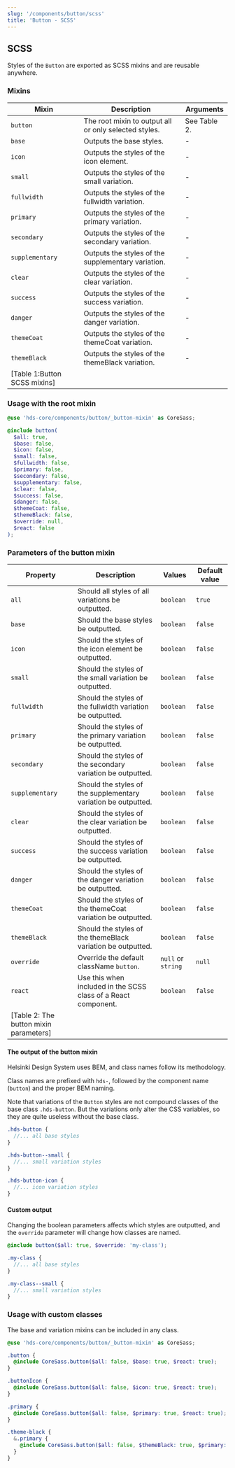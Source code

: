 ```yaml
---
slug: '/components/button/scss'
title: 'Button - SCSS'
---
```




## SCSS

Styles of the `Button` are exported as SCSS mixins and are reusable anywhere.

### Mixins

| Mixin                             | Description                                           | Arguments                                                                   |
| --------------------------------- | ----------------------------------------------------- | --------------------------------------------------------------------------- |
| `button`                          | The root mixin to output all or only selected styles. | See <AnchorLink anchor="parameters-of-the-button-mixin">Table 2</AnchorLink>. |
| `base`                            | Outputs the base styles.                              | -                                                                           |
| `icon`                            | Outputs the styles of the icon element.               | -                                                                           |
| `small`                           | Outputs the styles of the small variation.            | -                                                                           |
| `fullwidth`                       | Outputs the styles of the fullwidth variation.        | -                                                                           |
| `primary`                         | Outputs the styles of the primary variation.          | -                                                                           |
| `secondary`                       | Outputs the styles of the secondary variation.        | -                                                                           |
| `supplementary`                   | Outputs the styles of the supplementary variation.    | -                                                                           |
| `clear`                           | Outputs the styles of the clear variation.            | -                                                                           |
| `success`                         | Outputs the styles of the success variation.          | -                                                                           |
| `danger`                          | Outputs the styles of the danger variation.           | -                                                                           |
| `themeCoat`                       | Outputs the styles of the themeCoat variation.        | -                                                                           |
| `themeBlack`                      | Outputs the styles of the themeBlack variation.       | -                                                                           |
| [Table 1:Button SCSS mixins] |

### Usage with the root mixin

```scss
@use 'hds-core/components/button/_button-mixin' as CoreSass;

@include button(
  $all: true,
  $base: false,
  $icon: false,
  $small: false,
  $fullwidth: false,
  $primary: false,
  $secondary: false,
  $supplementary: false,
  $clear: false,
  $success: false,
  $danger: false,
  $themeCoat: false,
  $themeBlack: false,
  $override: null,
  $react: false
);
```

### Parameters of the button mixin

| Property                                     | Description                                                    | Values             | Default value |
| -------------------------------------------- | -------------------------------------------------------------- | ------------------ | ------------- |
| `all`                                        | Should all styles of all variations be outputted.              | `boolean`          | `true`        |
| `base`                                       | Should the base styles be outputted.                           | `boolean`          | `false`       |
| `icon`                                       | Should the styles of the icon element be outputted.            | `boolean`          | `false`       |
| `small`                                      | Should the styles of the small variation be outputted.         | `boolean`          | `false`       |
| `fullwidth`                                  | Should the styles of the fullwidth variation be outputted.     | `boolean`          | `false`       |
| `primary`                                    | Should the styles of the primary variation be outputted.       | `boolean`          | `false`       |
| `secondary`                                  | Should the styles of the secondary variation be outputted.     | `boolean`          | `false`       |
| `supplementary`                              | Should the styles of the supplementary variation be outputted. | `boolean`          | `false`       |
| `clear`                                      | Should the styles of the clear variation be outputted.         | `boolean`          | `false`       |
| `success`                                    | Should the styles of the success variation be outputted.       | `boolean`          | `false`       |
| `danger`                                     | Should the styles of the danger variation be outputted.        | `boolean`          | `false`       |
| `themeCoat`                                  | Should the styles of the themeCoat variation be outputted.     | `boolean`          | `false`       |
| `themeBlack`                                 | Should the styles of the themeBlack variation be outputted.    | `boolean`          | `false`       |
| `override`                                   | Override the default className `button`.                       | `null` or `string` | `null`        |
| `react`                                      | Use this when included in the SCSS class of a React component. | `boolean`          | `false`       |
| [Table 2: The button mixin parameters] |

#### The output of the button mixin

Helsinki Design System uses <ExternalLink href="https://getbem.com/">BEM</ExternalLink>, and class names follow its methodology.

Class names are prefixed with `hds-`, followed by the component name (`button`) and the proper BEM naming.

Note that variations of the `Button` styles are not compound classes of the base class `.hds-button`. But the variations only alter the CSS variables, so they are quite useless without the base class.

```scss
.hds-button {
  //... all base styles
}

.hds-button--small {
  //... small variation styles
}

.hds-button-icon {
  //... icon variation styles
}
```

#### Custom output

Changing the boolean parameters affects which styles are outputted, and the `override` parameter will change how classes are named.

```scss
@include button($all: true, $override: 'my-class');

.my-class {
  //... all base styles
}

.my-class--small {
  //... small variation styles
}
```

### Usage with custom classes

The base and variation mixins can be included in any class.

```scss
@use 'hds-core/components/button/_button-mixin' as CoreSass;

.button {
  @include CoreSass.button($all: false, $base: true, $react: true);
}

.buttonIcon {
  @include CoreSass.button($all: false, $icon: true, $react: true);
}

.primary {
  @include CoreSass.button($all: false, $primary: true, $react: true);
}

.theme-black {
  &.primary {
    @include CoreSass.button($all: false, $themeBlack: true, $primary: true, $react: true);
  }
}

```

